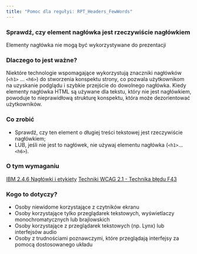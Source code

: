 ```yaml
---
title: "Pomoc dla regułyi: RPT_Headers_FewWords"
---
```


<div className="toolHelp">
<Row>
<Column colLg={16} colMd={8} colSm={4} className="toolHead">

### Sprawdź, czy element nagłówka jest rzeczywiście nagłówkiem

<div id="locLevel"></div>

Elementy nagłówka nie mogą być wykorzystywane do prezentacji

</Column>
</Row>
<Row>
<Column colLg={11} colMd={5} colSm={4} className="toolMain">

### Dlaczego to jest ważne?

Niektóre technologie wspomagające wykorzystują znaczniki nagłówków (`<h1>` ... `<h6>`) do stworzenia konspektu strony, co pozwala użytkownikom na uzyskanie podglądu i szybkie przejście do dowolnego nagłówka. Kiedy elementy nagłówka HTML są używane dla tekstu, który nie jest nagłówkiem, powoduje to nieprawidłową strukturę konspektu, która może dezorientować użytkowników.


<div id="locSnippet"></div>

### Co zrobić

 * Sprawdź, czy ten element o długiej treści tekstowej jest rzeczywiście nagłówkiem;
 * LUB, jeśli nie jest to nagłówek, nie używaj elementu nagłówka (`<h1>`... `<h6>`).
 
</Column>
<Column colLg={5} colMd={3} colSm={4} className="toolLeft">

### O tym wymaganiu

[IBM 2.4.6 Nagłówki i etykiety](http://www.ibm.com/able/guidelines/ci162/info_and_relationships.html)
[Techniki WCAG 2.1 - Technika błędu F43](https://www.w3.org/WAI/WCAG21/Techniques/failures/F43)

### Kogo to dotyczy?

 * Osoby niewidome korzystające z czytników ekranu
 * Osoby korzystające tylko przeglądarek tekstowych, wyświetlaczy monochromatycznych lub brajlowskich
 * Osoby korzystające z przeglądarek tekstowych (np. Lynx) lub interfejsów audio
 * Osoby z trudnościami poznawczymi, które przeglądają interfejsy za pomocą dostosowanego układu

</Column>
</Row>
</div>

